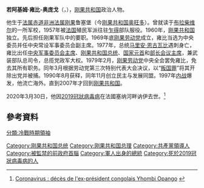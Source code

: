 {{Infobox officeholder
| name                = 若阿基姆·雍比-奥庞戈<br>Joachim Yhombi-Opango
| image               =
| caption             =
| office1             = [[刚果共和国总统|刚果共和国总统]]
| term_start1         = 1977年4月4日
| term_end1           = 1979年2月5日
| vicepresident1      = [[德尼·萨苏恩格索|德尼·萨苏恩格索]]<br />[[路易·西尔万·戈马|路易·西尔万·戈马]]
| predecessor1        = [[马里安·恩古瓦比|马里安·恩古瓦比]]
| successor1          = [[让·皮埃尔·蒂斯泰尔·奇卡亚|让·皮埃尔·蒂斯泰尔·奇卡亚]]
| office              = [[刚果共和国总理|刚果共和国总理]]
| term_start          = 1993年6月23日
| term_end            = 1996年8月27日
| predecessor         = {{link-en|克洛德·安托万·达科斯塔|Claude Antoine Dacosta}}
| successor           = {{link-en|夏尔·达维德·加纳奥|Charles David Ganao}}
| birth_name          = Jacques Joachim Yhombi-Opango
| birth_date          = {{birth date|1939|1|12|df=yes}}
| birth_place         = [[法屬赤道非洲|法屬赤道非洲]][[盆地省_(剛果共和國)|盆地省]][[奥旺多|奥旺多]]
| death_date          = {{death date and age|2020|3|30|1939|1|12|df=y}}
| death_place         = [[法國|法國]][[塞纳河畔讷伊|塞纳河畔讷伊]]
| party               = {{link-en|民主与发展同盟|Rally for Democracy and Development}}
| spouse              = Marie-Noëlle Yhombi-Opango
| children            = 
}}
'''若阿基姆·雍比-奥庞戈'''（{{lang-fr|Joachim Yhombi-Opango}}，{{bd|1939年|1月12日|2020年|3月30日|catIdx=Yhombi-Opango}}），[[刚果共和国|刚果共和国]]政治人物。

他生于[[法属赤道非洲|法属赤道非洲]][[法属刚果|法属刚果]]鲁塞堡（今[[刚果共和国|刚果共和国]][[奥旺多|奥旺多]]）。曾就读于[[布拉柴维尔|布拉柴维尔]]的一所军校，1957年被[[法国|法国]]殖民军派往驻[[乍得|乍得]]部队服役。1960年，[[刚果共和国|刚果共和国]]独立。先后担任刚果军队中的要职。1969年底[[刚果劳动党|刚果劳动党]]成立，雍比当选为中央委员并任中央常设军事委员会副主席。1977年，总统[[马里安·恩古瓦比|马里安·恩古瓦比]]遇刺身亡，雍比出任[[中央军事委员会主席|中央军事委员会主席]]、[[刚果共和国总统|刚果共和国总统]]、[[国家元首|国家元首]]和[[部长会议主席|部长会议主席]]，兼武装部队总司令，总揽党政军大权。1979年2月，[[刚果劳动党|刚果劳动党]]中央全会罢免雍比，免去其所有职务。同年3月根据劳动党第三次特别代表大会决议，以“[[叛国罪|叛国罪]]”将其开除出党并被捕。1990年8月获释，同年11月创立民主与发展同盟。1997年[[刚果共和国内战|内战]]爆发，他流亡海外。直到2007年才回到[[刚果共和国|刚果共和国]]。

2020年3月30日，他因[[2019冠狀病毒病|2019冠狀病毒病]]在法國塞纳河畔讷伊去世。<ref>[https://www.lefigaro.fr/international/coronavirus-deces-de-l-ex-president-congolais-yhombi-opango-20200330 Coronavirus : décès de l'ex-président congolais Yhombi Opango] {{Wayback|url=https://www.lefigaro.fr/international/coronavirus-deces-de-l-ex-president-congolais-yhombi-opango-20200330 |date=20200331191120 }} {{fr icon}}</ref>

==參考資料==
{{reflist}}

{{start box}}
{{succession box|title=[[刚果共和国总统|刚果共和国总统]]|before=刚果劳动党军事委员会执政|after=[[德尼·萨苏恩格索|德尼·萨苏恩格索]]|years=1977–1979}}
{{end box}}
{{刚果共和国总统}}
{{Authority control}}

{{DEFAULTSORT: Yhombi-Opango, Joachim}}
[[Category:刚果共和国总统|Category:刚果共和国总统]]
[[Category:刚果共和国总理|Category:刚果共和国总理]]
[[Category:共產黨領導人|Category:共產黨領導人]]
[[Category:被監禁的前政府首腦|Category:被監禁的前政府首腦]]
[[Category:軍人出身的總統|Category:軍人出身的總統]]
[[分類:冷戰時期領袖|分類:冷戰時期領袖]]
[[Category:死於2019冠狀病毒病的人|Category:死於2019冠狀病毒病的人]]